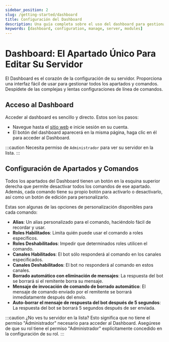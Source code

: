 ```yaml
---
sidebar_position: 2
slug: /getting-started/dashboard
title: Configuración del Dashboard
description: Una guía completa sobre el uso del dashboard para gestionar su servidor y configurar apartados y comandos.
keywords: [dashboard, configuration, manage, server, modules]
---
```


# Dashboard: El Apartado Único Para Editar Su Servidor

El Dashboard es el corazón de la configuración de su servidor. Proporciona una interfaz fácil de usar para gestionar todos los apartados y comandos. Despídete de las complejas y lentas configuraciones de línea de comandos.

## Acceso al Dashboard

Acceder al dashboard es sencillo y directo. Estos son los pasos:

- Navegue hasta el [sitio web](https://vTime.io/) e inicie sesión en su cuenta.
- El botón del dashboard aparecerá en la misma página, haga clic en él para acceder al Dashboard.

:::caution
Necesita permiso de `Administrador` para ver su servidor en la lista.
:::

## Configuración de Apartados y Comandos

Todos los apartados del Dashboard tienen un botón en la esquina superior derecha que permite desactivar todos los comandos de ese apartado. Además, cada comando tiene su propio botón para activarlo o desactivarlo, así como un botón de edición para personalizarlo.

Estas son algunas de las opciones de personalización disponibles para cada comando:

- **Alias**: Un alias personalizado para el comando, haciéndolo fácil de recordar y usar.
- **Roles Habilitados**: Limita quién puede usar el comando a roles específicos.
- **Roles Deshabilitados**: Impedir que determinados roles utilicen el comando.
- **Canales Habilitados**: El bot sólo responderá al comando en los canales especificados.
- **Canales Deshabilitados**: El bot no responderá al comando en estos canales.
- **Borrado automático con eliminación de mensajes**: La respuesta del bot se borrará si el remitente borra su mensaje.
- **Mensaje de invocación de comando de borrado automático**: El mensaje de comando enviado por el remitente se borrará inmediatamente después del envío.
- **Auto-borrar el mensaje de respuesta del bot después de 5 segundos**: La respuesta del bot se borrará 5 segundos después de ser enviada.

:::caution
¿No ves tu servidor en la lista? Esto significa que no tiene el permiso "Administrador" necesario para acceder al Dashboard. Asegúrese de que su rol tiene el permiso "Administrador" explícitamente concedido en la configuración de su rol.
:::
